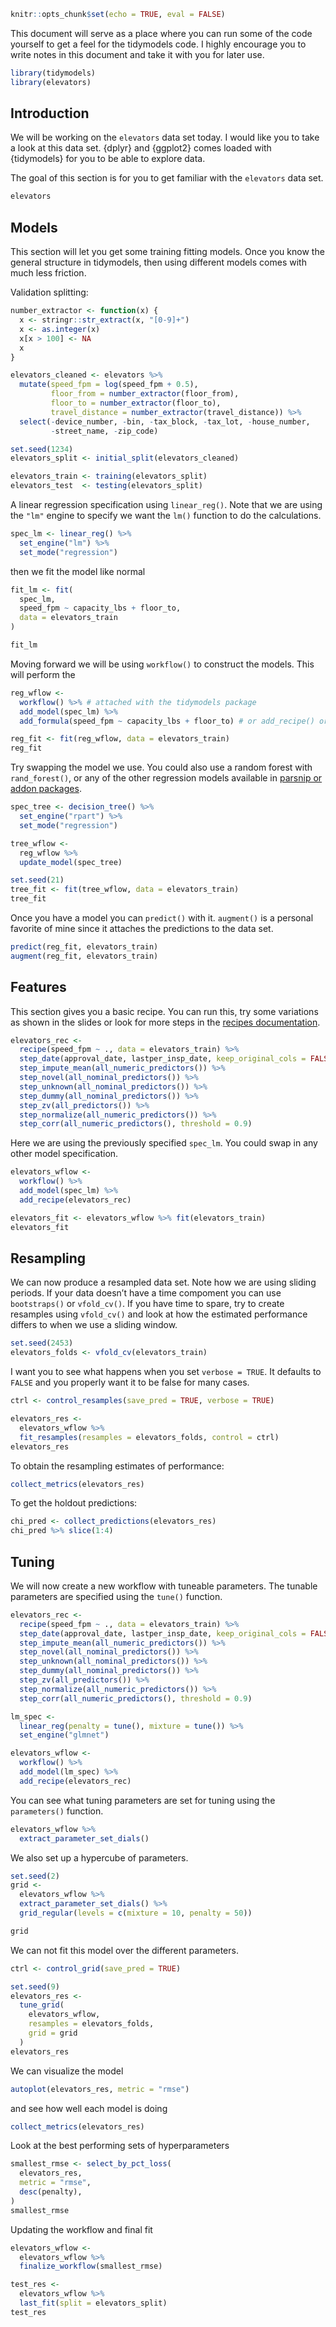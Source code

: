 ```r
knitr::opts_chunk$set(echo = TRUE, eval = FALSE)
```

This document will serve as a place where you can run some of the code yourself to get a feel for the tidymodels code. I highly encourage you to write notes in this document and take it with you for later use.

```r
library(tidymodels)
library(elevators)
```

## Introduction

We will be working on the `elevators` data set today. I would like you to take a look at this data set. {dplyr} and {ggplot2} comes loaded with {tidymodels} for you to be able to explore data. 

The goal of this section is for you to get familiar with the `elevators` data set.

```r
elevators
```

## Models

This section will let you get some training fitting models. Once you know the general structure in tidymodels, then using different models comes with much less friction.

Validation splitting:

```r
number_extractor <- function(x) {
  x <- stringr::str_extract(x, "[0-9]+")
  x <- as.integer(x)
  x[x > 100] <- NA
  x
}

elevators_cleaned <- elevators %>%
  mutate(speed_fpm = log(speed_fpm + 0.5),
         floor_from = number_extractor(floor_from),
         floor_to = number_extractor(floor_to),
         travel_distance = number_extractor(travel_distance)) %>%
  select(-device_number, -bin, -tax_block, -tax_lot, -house_number, 
         -street_name, -zip_code)

set.seed(1234)
elevators_split <- initial_split(elevators_cleaned)

elevators_train <- training(elevators_split)
elevators_test  <- testing(elevators_split)
```

A linear regression specification using `linear_reg()`. Note that we are using the `"lm"` engine to specify we want the `lm()` function to do the calculations.

```r
spec_lm <- linear_reg() %>% 
  set_engine("lm") %>%
  set_mode("regression")
```

then we fit the model like normal

```r
fit_lm <- fit(
  spec_lm,
  speed_fpm ~ capacity_lbs + floor_to,
  data = elevators_train
)

fit_lm
```

Moving forward we will be using `workflow()` to construct the models. This will perform the 

```r
reg_wflow <- 
  workflow() %>% # attached with the tidymodels package
  add_model(spec_lm) %>% 
  add_formula(speed_fpm ~ capacity_lbs + floor_to) # or add_recipe() or add_variables()

reg_fit <- fit(reg_wflow, data = elevators_train)
reg_fit
```

Try swapping the model we use. You could also use a random forest with `rand_forest()`, or any of the other regression models available in [parsnip or addon packages](https://www.tidymodels.org/find/parsnip/).

```r
spec_tree <- decision_tree() %>%
  set_engine("rpart") %>%
  set_mode("regression")

tree_wflow <- 
  reg_wflow %>% 
  update_model(spec_tree)

set.seed(21)
tree_fit <- fit(tree_wflow, data = elevators_train)
tree_fit
```

Once you have a model you can `predict()` with it. `augment()` is a personal favorite of mine since it attaches the predictions to the data set.

```r
predict(reg_fit, elevators_train)
augment(reg_fit, elevators_train)
```

## Features

This section gives you a basic recipe. You can run this, try some variations as shown in the slides or look for more steps in the [recipes documentation](https://recipes.tidymodels.org/reference/index.html).

```r
elevators_rec <- 
  recipe(speed_fpm ~ ., data = elevators_train) %>% 
  step_date(approval_date, lastper_insp_date, keep_original_cols = FALSE) %>%
  step_impute_mean(all_numeric_predictors()) %>%
  step_novel(all_nominal_predictors()) %>%
  step_unknown(all_nominal_predictors()) %>%
  step_dummy(all_nominal_predictors()) %>% 
  step_zv(all_predictors()) %>%
  step_normalize(all_numeric_predictors()) %>% 
  step_corr(all_numeric_predictors(), threshold = 0.9)
```

Here we are using the previously specified `spec_lm`. You could swap in any other model specification.

```r
elevators_wflow <- 
  workflow() %>% 
  add_model(spec_lm) %>% 
  add_recipe(elevators_rec)

elevators_fit <- elevators_wflow %>% fit(elevators_train)
elevators_fit
```

## Resampling

We can now produce a resampled data set. Note how we are using sliding periods. If your data doesn't have a time compoment you can use `bootstraps()` or `vfold_cv()`. If you have time to spare, try to create resamples using `vfold_cv()` and look at how the estimated performance differs to when we use a sliding window.

```r
set.seed(2453)
elevators_folds <- vfold_cv(elevators_train)
```

I want you to see what happens when you set `verbose = TRUE`. It defaults to `FALSE` and you properly want it to be false for many cases.

```r
ctrl <- control_resamples(save_pred = TRUE, verbose = TRUE)

elevators_res <-
  elevators_wflow %>% 
  fit_resamples(resamples = elevators_folds, control = ctrl)
elevators_res
```

To obtain the resampling estimates of performance: 

```r
collect_metrics(elevators_res)
```

To get the holdout predictions: 

```r
chi_pred <- collect_predictions(elevators_res)
chi_pred %>% slice(1:4)
```

## Tuning

We will now create a new workflow with tuneable parameters. The tunable parameters are specified using the `tune()` function.

```r
elevators_rec <- 
  recipe(speed_fpm ~ ., data = elevators_train) %>% 
  step_date(approval_date, lastper_insp_date, keep_original_cols = FALSE) %>%
  step_impute_mean(all_numeric_predictors()) %>%
  step_novel(all_nominal_predictors()) %>%
  step_unknown(all_nominal_predictors()) %>%
  step_dummy(all_nominal_predictors()) %>% 
  step_zv(all_predictors()) %>%
  step_normalize(all_numeric_predictors()) %>% 
  step_corr(all_numeric_predictors(), threshold = 0.9)

lm_spec <- 
  linear_reg(penalty = tune(), mixture = tune()) %>% 
  set_engine("glmnet")

elevators_wflow <- 
  workflow() %>% 
  add_model(lm_spec) %>% 
  add_recipe(elevators_rec)
```

You can see what tuning parameters are set for tuning using the `parameters()` function.

```r
elevators_wflow %>%
  extract_parameter_set_dials()
```

We also set up a hypercube of parameters.

```r
set.seed(2)
grid <- 
  elevators_wflow %>% 
  extract_parameter_set_dials() %>% 
  grid_regular(levels = c(mixture = 10, penalty = 50))

grid
```

We can not fit this model over the different parameters.

```r
ctrl <- control_grid(save_pred = TRUE)

set.seed(9)
elevators_res <- 
  tune_grid(
    elevators_wflow, 
    resamples = elevators_folds, 
    grid = grid
  )
elevators_res
```

We can visualize the model 

```r
autoplot(elevators_res, metric = "rmse")
```

and see how well each model is doing

```r
collect_metrics(elevators_res)
```

Look at the best performing sets of hyperparameters

```r
smallest_rmse <- select_by_pct_loss(
  elevators_res, 
  metric = "rmse",
  desc(penalty),
)
smallest_rmse
```

Updating the workflow and final fit

```r
elevators_wflow <-
  elevators_wflow %>% 
  finalize_workflow(smallest_rmse)

test_res <- 
  elevators_wflow %>% 
  last_fit(split = elevators_split)
test_res
```
